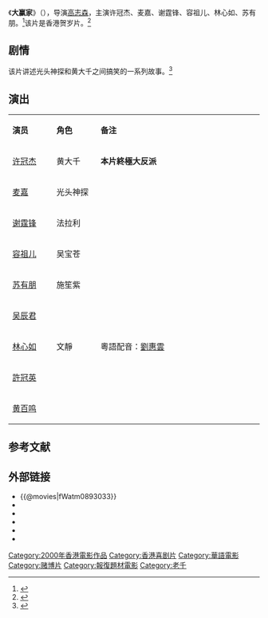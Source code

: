 {{电影信息框
| 片名 = 大赢家
| 电影原名 = ''{{lang|en|Winner Takes All}}''
| 图像 = Winner Takes All poster.jpg
| 图像说明 = 海报
| 导演 = [[高志森|高志森]]
| 监制 = 麥嘉、黃百鳴
| 制片 = 余頌思
| 编剧 = 高志森、[[黄百鸣|黄百鸣]]、曾國賜
| 剧本 = 
| 原著 = 
| 主演 = [[许冠杰|许冠杰]]<br>[[麦嘉|麦嘉]]<br>[[谢霆锋|谢霆锋]]<br>[[容祖儿|容祖儿]]<br>[[林心如|林心如]]<br>[[苏有朋|苏有朋]]
| 配乐 = 溫浩傑
| 摄影 = 黃永恆
| 剪辑 = 林安兒、[[麥子善|麥子善]]
| 制片商 = [[中国星集团|中国星集团]]
| 发行商 = 
| 上映日期 = {{Film date|2000|1|29|香港|2000|3|4|台湾}}
| 片长 = 91分钟
| 产地 = {{香港電影產地}}
| 语言 = 粵語
| 预算 = 
| 票房 = HK $10,030,582.00
| imdb_id = tt0380290
}}
《'''大赢家'''》（{{lang-en|''Winner Takes All''}}），导演[[高志森|高志森]]，主演许冠杰、麦嘉、谢霆锋、容祖儿、林心如、苏有朋。<ref>{{cite web|title=许冠杰欲成《大赢家》|url=http://ent.sina.com.cn/c_film/2000-01-31/2881.html|accessdate=2014-03-21|date=2000-01-31|work=新浪网转南方都市报|archive-url=https://web.archive.org/web/20201128235212/http://ent.sina.com.cn/c_film/2000-01-31/2881.html|archive-date=2020-11-28|dead-url=no}}</ref>该片是香港贺岁片。<ref>{{cite web|title=《大赢家》(图)|url=http://news.sina.com.cn/o/2003-12-04/15281257523s.shtml|accessdate=2014-03-21|date=2003-12-04|work=新浪|archive-url=https://web.archive.org/web/20201124073409/http://news.sina.com.cn/o/2003-12-04/15281257523s.shtml|archive-date=2020-11-24|dead-url=no}}</ref>

==剧情==
该片讲述光头神探和黄大千之间搞笑的一系列故事。<ref>{{cite web|title=《大赢家》|url=http://data.ent.163.com/movie/108301.html|accessdate=2014-03-21|date=2010-08-30|work=网易|archive-url=https://web.archive.org/web/20140321142451/http://data.ent.163.com/movie/108301.html|archive-date=2014-03-21|dead-url=yes}}</ref>

== 演出 ==
{|class="wikitable" width="30%"
|- style="background:cornflowerblue; color:white" align=center
|style="width:5%"|'''演员'''||style="width:5%"|'''角色'''||style="width:20%"|'''备注'''
|-
| [[许冠杰|许冠杰]] || 黄大千 ||'''本片終極大反派'''
|-
| [[麦嘉|麦嘉]] || 光头神探 || 
|- 
| [[谢霆锋|谢霆锋]] || 法拉利 ||
|-
| [[容祖儿|容祖儿]] || 吴宝苍 || 
|- 
| [[苏有朋|苏有朋]] || 施笙紫 || 
|-
| [[吴辰君|吴辰君]] ||  || 
|-
| [[林心如|林心如]] || 文靜 || 粵語配音：[[劉惠雲|劉惠雲]]
|-
| [[許冠英|許冠英]] ||  || 
|-
| [[黄百鸣|黄百鸣]] ||  || 
|}

==参考文献==
{{Reflist}}

== 外部链接==
*{{@movies|fWatm0893033}}
*{{hkmdb title|8636}}
*{{Mtime|16346}}
*{{douban}}
*{{Amg movie|186854}}
*{{imdb title|0380290}}
{{香港賭博電影}}
{{許冠傑}}
{{容祖兒}}
{{谢霆锋}}
{{蘇有朋}}
{{DEFAULTSORT:Da大}}
[[Category:2000年香港電影作品|Category:2000年香港電影作品]]
[[Category:香港喜剧片|Category:香港喜剧片]]
[[Category:華語電影|Category:華語電影]]
[[Category:赌博片|Category:赌博片]]
[[Category:報復題材電影|Category:報復題材電影]]
[[Category:老千|Category:老千]]